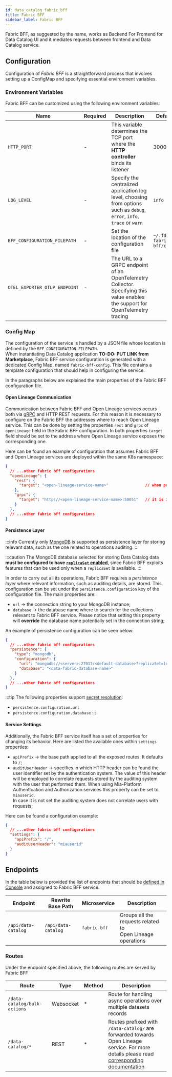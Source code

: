 ```yaml
---
id: data_catalog_fabric_bff
title: Fabric BFF
sidebar_label: Fabric BFF
---
```



Fabric BFF, as suggested by the name, works as Backend For Frontend for Data Catalog UI and it mediates requests between frontend and Data Catalog service.

## Configuration

Configuration of _Fabric BFF_ is a straightforward process that involves setting up a ConfigMap and specifying essential environment variables.

### Environment Variables

Fabric BFF can be customized using the following environment variables:

| Name                          | Required | Description                                                                                                                       | Default Value                       |
|-------------------------------|----------|-----------------------------------------------------------------------------------------------------------------------------------|-------------------------------------|
| `HTTP_PORT`                   | -        | This variable determines the TCP port where the **HTTP controller** binds its listener                                            | 3000                                |
| `LOG_LEVEL`                   | -        | Specify the centralized application log level, choosing from options such as `debug`, `error`, `info`, `trace` or `warn`          | `info`                              |
| `BFF_CONFIGURATION_FILEPATH`  | -        | Set the location of the configuration file                                                                                        | `~/.fd/data-fabric-bff/config.json` |
| `OTEL_EXPORTER_OTLP_ENDPOINT` | -        | The URL to a GRPC endpoint of an OpenTelemetry Collector.<br/>Specifying this value enables the support for OpenTelemetry tracing |                                     |

### Config Map

The configuration of the service is handled by a JSON file whose location is defined by the `BFF_CONFIGURATION_FILEPATH`.  
When instantiating Data Catalog application **TO-DO: PUT LINK from Marketplace**, Fabric BFF service configuration is generated with
a dedicated Config Map, named `fabric-bff-config`. This file contains a template configuration that should help in configuring the service.

<SchemaViewer schema={bffSchema} example={bffConfigExample}/>

In the paragraphs below are explained the main properties of the Fabric BFF configuration file.

#### Open Lineage Communication

Communication between Fabric BFF and Open Lineage services occurs both via [gRPC](https://grpc.io/) and HTTP REST requests. For this reason it is necessary to
configure on the Fabric BFF the addresses where to reach Open Lineage service. This can be done by setting the properties `rest` and `grpc` of `openLineage` field in the Fabric BFF configuration.
In both properties `target` field should be set to the address where Open Lineage service exposes the corresponding one.

Here can be found an example of configuration that assumes Fabric BFF and Open Lineage services are deployed within the same K8s namespace:

```json
{
  // ...other fabric bff configurations
  "openLineage": {
    "rest": {
      "target": "<open-lineage-service-name>"                // when protocol is http, it is not necessary specifying it. When port is not specified, it is assumed the 80 is employed
    },
    "grpc": {
      "target": "http://<open-lineage-service-name>:50051"   // it is important to notice that GRPC connection use a different port from the REST target
    }
  },
  // ...other fabric bff configurations
}
```

#### Persistence Layer


:::info
Currently only [MongoDB](https://mongodb.com/) is supported as persistence layer for storing relevant data, such as the one related to operations auditing.
:::

:::caution
The MongoDB database selected for storing Data Catalog data **must be configured to have [`replicaSet` enabled](https://www.mongodb.com/docs/manual/replication/)**, since
Fabric BFF exploits features that can be used only when a `replicaSet` is available.
:::

In order to carry out all its operations, Fabric BFF requires a _persistence layer_ where relevant information, such as auditing details, are stored. This configuration can be set under
the `persistence.configuration` key of the configuration file. The main properties are:

- `url` &rarr; the connection string to your MongoDB instance;
- `database` &rarr; the database name where to search for the  collections relevant to Fabric BFF service. Please notice that setting this property will **override** the database
name potentially set in the connection string;

An example of persistence configuration can be seen below:

```json
{
  // ...other fabric bff configurations
  "persistence": {
    "type": "mongodb",
    "configuration": {
      "url": "mongodb://<server>:27017/<default-database>?replicaSet=local",
      "database": "<data-fabric-database-name>"
    }
  },
  // ...other fabric bff configurations
}
```

:::tip
The following properties support [secret resolution](/fast_data/configuration/secrets_resolution.md):
- `persistence.configuration.url`
- `persistence.configuration.database`
:::

#### Service Settings

Additionally, the Fabric BFF service itself has a set of properties for changing its behavior. Here are listed the available ones within `settings` properties:

- `apiPrefix` &rarr; the base path applied to all the exposed routes. It defaults to `/`;
- `auditUserHeader` &rarr; specifies in which HTTP header can be found the user identifier set by the authentication system. The value of this header will be employed to correlate requests stored by
the auditing system with the user that performed them. When using Mia-Platform Authentication and Authorization services this property can be set to `miauserid`.  
In case it is not set the auditing system does not correlate users with requests;

Here can be found a configuration example:

```json
{
  // ...other fabric bff configurations
  "settings": {
    "apiPrefix": "/",
    "auditUserHeader": "miauserid"
  }
}
```

## Endpoints

In the table below is provided the list of endpoints that should be [defined in Console](/development_suite/api-console/api-design/endpoints.md) and assigned to Fabric BFF service.

| Endpoint            | Rewrite Base Path   | Microservice | Description                                                    |
|---------------------|---------------------|--------------|----------------------------------------------------------------|
| `/api/data-catalog` | `/api/data-catalog` | `fabric-bff` | Groups all the requests related to<br/>Open Lineage operations |

### Routes

Under the endpoint specified above, the following routes are served by Fabric BFF

| Route                        | Type      | Method | Description                                                                                                                                                                                             |
|------------------------------|-----------|--------|---------------------------------------------------------------------------------------------------------------------------------------------------------------------------------------------------------|
| `/data-catalog/bulk-actions` | Websocket | *      | Route for handling async operations over multiple datasets records                                                                                                                                      |
| `/data-catalog/*`            | REST      | *      | Routes prefixed with `/data-catalog/` are forwarded towards Open Lineage<br/>service. For more details please read [corresponding documentation](/data_catalog/data_catalog_open_lineage.mdx#endpoints) |
